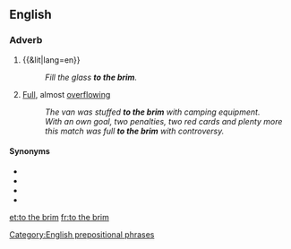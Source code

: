 ==English==

===Adverb===
{{en-adv|head=[[to]] [[the]] [[brim]]|-}}

# {{&lit|lang=en}}
#: ''Fill the glass '''to the brim'''.''
# {{label|en|figurative}} [[full|Full]], almost [[overflowing]]
#: ''The van was stuffed '''to the brim''' with camping equipment.''
#: ''With an own goal, two penalties, two red cards and plenty more this match was full '''to the brim''' with controversy.''

====Synonyms====
* {{l|en|to the full}}
* {{l|en|to the gills}}
* {{l|en|to the gunnels}}
* {{l|en|to the tonsils}}

[[Category:English prepositional phrases]]

[[et:to the brim]]
[[fr:to the brim]]